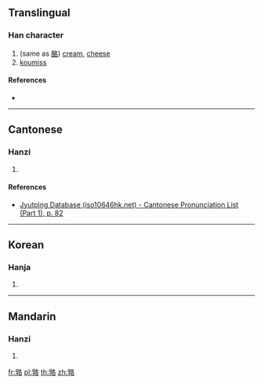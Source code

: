 {{character info/new}}
==Translingual==

===Han character===
{{Han char|rn=30|rad=口|as=10|sn=13|four=|canj=BDHER|ids=⿰孚各}}

# (same as [[酪]]) [[cream]], [[cheese]]
# [[koumiss]]

====References====
* {{Han ref|kx=0203.250|dkj=04104|dj=0426.050|hdz=10669.030|uh=55E0|ud=21984}}

----

==Cantonese==

===Hanzi===
{{yue-hanzi|jyut=[[lok6]]|y=lok6}}

# {{defn|lang=yue|sort=口10}}

====References====
* [http://www.iso10646hk.net/jp/document/download.jsp Jyutping Database (iso10646hk.net) - Cantonese Pronunciation List (Part 1), p. 82]

----

==Korean==

===Hanja===
{{ko-hanja|hangeul=라|rv=ra|mr=ra}}

# {{defn|lang=ko|sort=口10}}

----

==Mandarin==

===Hanzi===
{{cmn-hanzi|pin=[[luò]] ([[luo4]])|wg=lo<sup>4</sup>}}

# {{defn|lang=cmn|sort=口10}}

[[fr:嗠]]
[[pl:嗠]]
[[th:嗠]]
[[zh:嗠]]